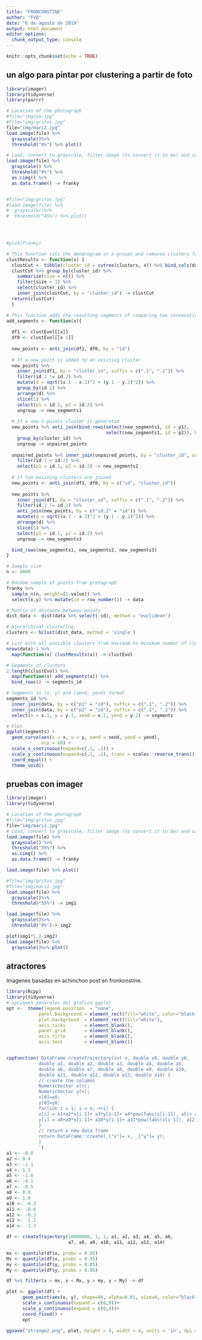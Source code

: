 ```yaml
---
title: "FRONCONSTINE"
author: "FVB"
date: "6 de agosto de 2019"
output: html_document
editor_options: 
  chunk_output_type: console
---
```


```r
knitr::opts_chunk$set(echo = TRUE)
```

## un algo para pintar por clustering a partir de foto

```r
library(imager)
library(tidyverse)
library(purrr)

# Location of the photograph
#file="img/yo.jpg"
#file="img/gritos.jpg"
file="img/mari2.jpg"
load.image(file) %>% 
  grayscale()%>% 
  threshold("9%") %>% plot() 

# Load, convert to grayscale, filter image (to convert it to bw) and sample
load.image(file) %>% 
  grayscale() %>% 
  threshold("9%") %>% 
  as.cimg() %>% 
  as.data.frame() -> franky


#file="img/gritos.jpg"
#load.image(file) %>% 
#  grayscale()%>% 
#  threshold("45%") %>% plot() 

 


#plot(franky)

# This function cuts the dendrogram in x groups and removes clusters formed by just one point
clustResultx <- function(x) {
  clustCut <- tibble(cluster_id = cutree(clusters, x)) %>% bind_cols(data)
  clustCut %>% group_by(cluster_id) %>% 
    summarize(size = n()) %>% 
    filter(size > 1) %>% 
    select(cluster_id) %>% 
    inner_join(clustCut, by = "cluster_id") -> clustCut
  return(clustCut)
  }

# This function adds the resulting segments of comparing two consecutive clustering results
add_segments <- function(x){
  
  df1 <- clustEvol[[x]]
  df0 <- clustEvol[[x-1]]
  
  new_points <- anti_join(df1, df0, by = "id")
  
  # If a new point is added to an existing cluster
  new_points %>% 
    inner_join(df1, by = "cluster_id", suffix = c(".1", ".2")) %>% 
    filter(id.1 != id.2) %>% 
    mutate(d = sqrt((x.1 - x.2)^2 + (y.1 - y.2)^2)) %>% 
    group_by(id.1) %>% 
    arrange(d) %>% 
    slice(1) %>% 
    select(p1 = id.1, p2 = id.2) %>% 
    ungroup -> new_segments1
  
  # If a new 2-points cluster is generated
  new_points %>% anti_join(bind_rows(select(new_segments1, id = p1), 
                                     select(new_segments1, id = p2)), by = "id") %>% 
    group_by(cluster_id) %>% 
    ungroup -> unpaired_points
  
  unpaired_points %>% inner_join(unpaired_points, by = "cluster_id", suffix = c(".1", ".2")) %>% 
    filter(id.1 < id.2) %>% 
    select(p1 = id.1, p2 = id.2) -> new_segments2
  
  # If two existing clusters are joined
  new_points <- anti_join(df1, df0, by = c("id", "cluster_id"))
  
  new_points %>% 
    inner_join(df1, by = "cluster_id", suffix = c(".1", ".2")) %>% 
    filter(id.1 != id.2) %>% 
    anti_join(new_points, by = c("id.2" = "id")) %>% 
    mutate(d = sqrt((x.1 - x.2)^2 + (y.1 - y.2)^2)) %>% 
    arrange(d) %>% 
    slice(1) %>% 
    select(p1 = id.1, p2 = id.2) %>% 
    ungroup -> new_segments3

  bind_rows(new_segments1, new_segments2, new_segments3)
}

# Sample size
n <- 4000

# Random sample of points from protograph
franky %>% 
  sample_n(n, weight=(1-value)) %>% 
  select(x,y) %>% mutate(id = row_number()) -> data

# Matriz of distance between points
dist_data <- dist(data %>% select(-id), method = "euclidean")

# Hierarchical clustering
clusters <- hclust(dist_data, method = 'single')

# List with all possible clusters from maximum to minimum number of clusters
nrow(data):1 %>% 
  map(function(x) clustResultx(x)) -> clustEvol

# Segments of clusters
2:length(clustEvol) %>% 
  map(function(x) add_segments(x)) %>% 
  bind_rows() -> segments_id

# Segments in (x, y) and (xend, yend) format
segments_id %>% 
  inner_join(data, by = c("p1" = "id"), suffix = c(".1", ".2")) %>% 
  inner_join(data, by = c("p2" = "id"), suffix = c(".1", ".2")) %>% 
  select(x = x.1, y = y.1, xend = x.2, yend = y.2) -> segments

# Plot
ggplot(segments) + 
  geom_curve(aes(x = x, y = y, xend = xend, yend = yend),
             ncp = 60) +
  scale_x_continuous(expand=c(.1, .1)) +
  scale_y_continuous(expand=c(.1, .1), trans = scales::reverse_trans()) +
  coord_equal() +
  theme_void()

```


## pruebas con imager



```r
library(imager)
library(tidyverse)

# Location of the photograph
#file="img/gritos.jpg"
file="img/mari2.jpg"
# Load, convert to grayscale, filter image (to convert it to bw) and sample
load.image(file) %>% 
  grayscale() %>% 
  threshold("35%") %>% 
  as.cimg() %>% 
  as.data.frame() -> franky

load.image(file) %>% plot()

#file="img/gritos.jpg"
#file="img/mari1.jpg"
load.image(file) %>% 
  grayscale()%>% 
  threshold("55%") -> img1

load.image(file) %>% 
  grayscale()%>% 
  threshold("9%")-> img2

plot(img1*1.3-img2)
load.image(file) %>% 
  grayscale()%>% plot() 
```

## atractores
Imagenes basadas en achinchon post en fronkonstine.


```r
library(Rcpp)
library(tidyverse)
# opciones generales del grafico ggplot
opt <-  theme(legend.position  = "none",
            panel.background = element_rect(fill="white", color="black"),
            plot.background  = element_rect(fill="white"),
            axis.ticks       = element_blank(),
            panel.grid       = element_blank(),
            axis.title       = element_blank(),
            axis.text        = element_blank())


cppFunction('DataFrame createTrajectory(int n, double x0, double y0, 
            double a1, double a2, double a3, double a4, double a5, 
            double a6, double a7, double a8, double a9, double a10, 
            double a11, double a12, double a13, double a14) {
            // create the columns
            NumericVector x(n);
            NumericVector y(n);
            x[0]=x0;
            y[0]=y0;
            for(int i = 1; i < n; ++i) {
            x[i] = a1+a2*x[i-1]+ a3*y[i-1]+ a4*pow(fabs(x[i-1]), a5)+ a6*pow(fabs(y[i-1]), a7);
            y[i] = a8+a9*x[i-1]+ a10*y[i-1]+ a11*pow(fabs(x[i-1]), a12)+ a13*pow(fabs(y[i-1]), a14);
            }
            // return a new data frame
            return DataFrame::create(_["x"]= x, _["y"]= y);
            }
            ')
a1 <- -0.8
a2 <- 0.4
a3 <- -1.1
a4 <- 1.5
a5 <- -1.6
a6 <- -0.1
a7 <- -0.5
a8 <- 0.8
a9 <- 1.0
a10 <- -0.3
a11 <- -0.6
a12 <- -0.3
a13 <- -1.2
a14 <- -1.3

df <- createTrajectory(10000000, 1, 1, a1, a2, a3, a4, a5, a6, 
                       a7, a8, a9, a10, a11, a12, a13, a14)

mx <- quantile(df$x, probs = 0.05)
Mx <- quantile(df$x, probs = 0.95)
my <- quantile(df$y, probs = 0.05)
My <- quantile(df$y, probs = 0.95)

df %>% filter(x > mx, x < Mx, y > my, y < My) -> df

plot <- ggplot(df) +
      geom_point(aes(x, y), shape=46, alpha=0.01, size=0, color="black") +
      scale_x_continuous(expand = c(0,0))+
      scale_y_continuous(expand = c(0,0))+
      coord_fixed() + 
      opt

ggsave("strange2.png", plot, height = 4, width = 4, units = 'in', dpi = 1200)

```
